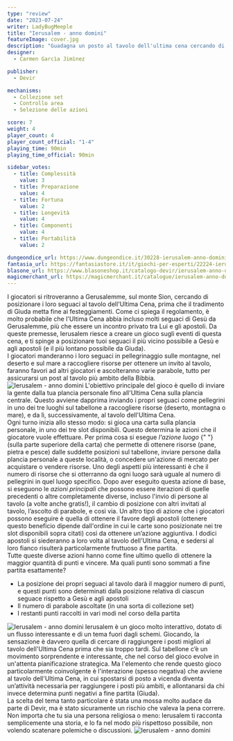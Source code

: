 ```yaml
---
type: "review"
date: "2023-07-24"
writer: LadyBugMeeple
title: "Ierusalem - anno domini"
featureImage: cover.jpg
description: "Guadagna un posto al tavolo dell'ultima cena cercando di sederti il più vicino possibile a Gesù."
designer:
  - Carmen Garcìa Jimìnez

publisher:
  - Devir

mechanisms:
  - Collezione set
  - Controllo area
  - Selezione delle azioni

score: 7
weight: 4
player_count: 4
player_count_official: "1-4"
playing_time: 90min
playing_time_official: 90min

sidebar_votes:
  - title: Complessità
    value: 3
  - title: Preparazione
    value: 4
  - title: Fortuna
    value: 2
  - title: Longevità
    value: 4
  - title: Componenti
    value: 4
  - title: Portabilità
    value: 2

dungeondice_url: https://www.dungeondice.it/30228-ierusalem-anno-domini-.html
fantasia_url: https://fantasiastore.it/it/giochi-per-esperti/22224-ierusalem-anno-domini.html
blasone_url: https://www.blasoneshop.it/catalogo-devir/ierusalem-anno-domini-90-3374
magicmerchant_url: https://magicmerchant.it/catalogue/ierusalem-anno-domini-66365/
---
```


<Setting>
  I giocatori si ritroveranno a Gerusalemme, sul monte Sion, cercando di
  posizionare i loro seguaci al tavolo dell'Ultima Cena, prima che il tradimento
  di Giuda metta fine ai festeggiamenti. Come ci spiega il regolamento, è molto
  probabile che l'Ultima Cena abbia incluso molti seguaci di Gesù da
  Gerusalemme, più che essere un incontro privato tra Lui e gli apostoli. Da
  queste premesse, Ierusalem riesce a creare un gioco sugli eventi di questa
  cena, e ti spinge a posizionare tuoi seguaci il più vicino possibile a Gesù e
  agli apostoli (e il più lontano possibile da Giuda).
  <br />I giocatori manderanno i loro seguaci in pellegrinaggio sulle montagne, nel
  deserto e sul mare a raccogliere risorse per ottenere un invito al tavolo, faranno
  favori ad altri giocatori e ascolteranno varie parabole, tutto per assicurarsi
  un post al tavolo più ambito della Bibbia.
</Setting>

<img src="./game1.jpg" alt="Ierusalem - anno domini" />

<Rules>
  L'obiettivo principale del gioco è quello di inviare la gente dalla tua
  plancia personale fino all'Ultima Cena sulla plancia centrale. Questo avviene
  dapprima inviando i propri seguaci come pellegrini in uno dei tre luoghi sul
  tabellone a raccogliere risorse (deserto, montagna o mare), e da lì,
  successivamente, al tavolo dell'Ultima Cena.
  <br />
  Ogni turno inizia allo stesso modo: si gioca una carta sulla plancia
  personale, in uno dei tre slot disponibili. Questo determina le azioni che il
  giocatore vuole effettuare. Per prima cosa si esegue <em>
    l'azione luogo
  </em>{" "}
  (sulla parte superiore della carta) che permette di ottenere risorse (pane,
  pietra e pesce) dalle suddette posizioni sul tabellone, inviare persone dalla
  plancia personale a queste località, o concedere un'azione di mercato per
  acquistare o vendere risorse. Uno degli aspetti più interessanti è che il
  numero di risorse che si otterranno da ogni luogo sarà uguale al numero di
  pellegrini in quel luogo specifico. Dopo aver eseguito questa azione di base,
  si eseguono le <em>azioni principali </em>che possono essere iterazioni di
  quelle precedenti o altre completamente diverse, incluso l'invio di persone al
  tavolo (a volte anche gratis!), il cambio di posizione con altri invitati al
  tavolo, l’ascolto di parabole, e così via. Un altro tipo di azione che i
  giocatori possono eseguire è quella di ottenere il favore degli apostoli
  (ottenere questo beneficio dipende dall'ordine in cui le carte sono
  posizionate nei tre slot disponibili sopra citati) così da ottenere un’azione
  aggiuntiva. I dodici apostoli si siederanno a loro volta al tavolo dell'Ultima
  Cena, e sedersi al loro fianco risulterà particolarmente fruttuoso a fine
  partita.
  <br />
  Tutte queste diverse azioni hanno come fine ultimo quello di ottenere la
  maggior quantità di punti e vincere. Ma quali punti sono sommati a fine
  partita esattamente?
  <br />
  <ul>
    <li>
      La posizione dei propri seguaci al tavolo darà il maggior numero di punti,
      e questi punti sono determinati dalla posizione relativa di ciascun
      seguace rispetto a Gesù e agli apostoli
    </li>
    <li>Il numero di parabole ascoltate (in una sorta di collezione set)</li>
    <li>I restanti punti raccolti in vari modi nel corso della partita</li>
  </ul>
</Rules>

<img src="./game2.jpg" alt="Ierusalem - anno domini" />

<Feedback>
  Ierusalem è un gioco molto interattivo, dotato di un flusso interessante e di
  un tema fuori dagli schemi. Giocando, la sensazione è davvero quella di
  cercare di raggiungere i posti migliori al tavolo dell'Ultima Cena prima che
  sia troppo tardi. Sul tabellone c’è un movimento sorprendente e interessante,
  che nel corso del gioco evolve in un'attenta pianificazione strategica. Ma
  l'elemento che rende questo gioco particolarmente coinvolgente è l'interazione
  (spesso negativa) che avviene al tavolo dell'Ultima Cena, in cui spostarsi di
  posto a vicenda diventa un’attività necessaria per raggiungere i posti più
  ambiti, e allontanarsi da chi invece determina punti negativi a fine partita
  (Giuda).
  <br />
  La scelta del tema tanto particolare è stata una mossa molto audace da parte
  di Devir, ma è stato sicuramente un rischio che valeva la pena correre. Non
  importa che tu sia una persona religiosa o meno: Ierusalem ti racconta
  semplicemente una storia, e lo fa nel modo più rispettoso possibile, non
  volendo scatenare polemiche o discussioni.
</Feedback>

<img src="./game3.jpg" alt="Ierusalem - anno domini" />
